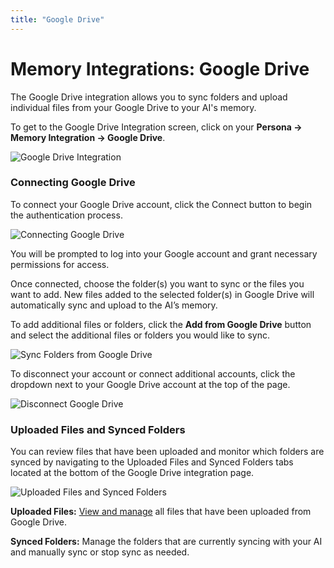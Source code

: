 ```yaml
---
title: "Google Drive"
---
```


# Memory Integrations: Google Drive


The Google Drive integration allows you to sync folders and upload individual files from your Google Drive to your AI's memory.

To get to the Google Drive Integration screen, click on your **Persona -> Memory Integration -> Google Drive**.

<img
  className="block dark:hidden"
  src="/images/drive-1.gif"
  alt="Google Drive Integration"
/>

### **Connecting Google Drive**

To connect your Google Drive account, click the Connect button to begin the authentication process.

<img
  className="block dark:hidden"
  src="/images/drive-2.png"
  alt="Connecting Google Drive"
/>


You will be prompted to log into your Google account and grant necessary permissions for access.

Once connected, choose the folder(s) you want to sync or the files you want to add. New files added to the selected folder(s) in Google Drive will automatically sync and upload to the AI’s memory.



To add additional files or folders, click the **Add from Google Drive** button and select the additional files or folders you would like to sync.

<img
  className="block dark:hidden"
  src="/images/drive-3.png"
  alt="Sync Folders from Google Drive"
/>

To disconnect your account or connect additional accounts, click the dropdown next to your Google Drive account at the top of the page.

<img
  className="block dark:hidden"
  src="/images/drive-4.gif"
  alt="Disconnect Google Drive"
/>

### Uploaded Files and Synced Folders

You can review files that have been uploaded and monitor which folders are synced by navigating to the Uploaded Files and Synced Folders tabs located at the bottom of the Google Drive integration page.

<img
  className="block dark:hidden"
  src="/images/drive-5.png"
  alt="Uploaded Files and Synced Folders"
/>

**Uploaded Files:** [View and manage](/o/nbVBaUyixnBYw8JgeVIt/s/dbMN7r709l6jIY1z4OHN/training-your-ai/memory-upload/managing-uploaded-data) all files that have been uploaded from Google Drive.

**Synced Folders:** Manage the folders that are currently syncing with your AI and manually sync or stop sync as needed.
